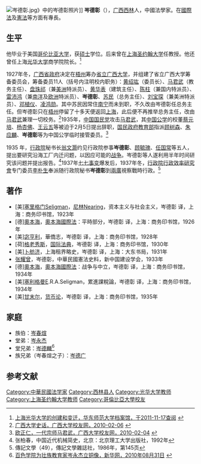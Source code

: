 [[File:岑德彰.jpg|thumb]]》中的岑德彰照片]]
'''岑德彰'''（{{bd|1899年||？|}}），[[广西|广西]][[西林县|西林]]人，中國法學家。在[[國際法|國際法]]及[[憲法|憲法]]等方面有專長。

==生平==
他毕业于美国[[哥伦比亚大学|哥伦比亚大学]]，获[[硕士|硕士]]学位。后来曾在[[上海|上海]][[圣约翰大学_(上海)|圣约翰大学]]任教授。他还曾任上海[[光华大学|光华大学]]商学院院长。<ref>[http://www.dag.ecnu.edu.cn/xiaoshi/guanghua/bianqian-guanghua.htm 上海光华大学的创建和变迁，华东师范大学档案馆，于2011-11-17查阅] {{webarchive|url=https://web.archive.org/web/20050927174435/http://www.dag.ecnu.edu.cn/xiaoshi/guanghua/bianqian-guanghua.htm |date=2005-09-27 }}</ref>

1927年冬，[[广西省政府|广西省政府]]决定在[[梧州|梧州]]筹办[[省立广西大学|省立广西大学]]，并组建了省立广西大学筹备委员会，筹备委员11人（括号内注明校内职务）：[[黄绍竑|黄绍竑]]（委员长）、[[马君武|马君武]]（教务主任）、[[盘珠祁|盘珠祁]]（兼[[美洲|美洲]]特派员）、[[黄华表|黄华表]]（建筑主任）、[[陈柱|陈柱]]（兼国内特派员）、[[雷沛鸿|雷沛鸿]]（兼[[南洋|南洋]]及[[欧洲|欧洲]]特派员）、'''岑德彰'''、[[苏民_(广西)|苏民]]（总务主任）、[[刘宝琛|刘宝琛]]（兼美洲特派员）、[[邓植仪|邓植仪]]、[[凌鸿勋|凌鸿勋]]。其中苏民因常住[[南宁|南宁]]而未到职，不久改由岑德彰任总务主任。但岑德彰只在[[梧州|梧州]]停留了十多天便返回[[上海|上海]]，此后便不再推举总务主任，改由[[马君武|马君武]]兼理一切校务。<ref>[http://xy.gxu.edu.cn/index.php?item/1543/ 广西大学史话，广西大学校友网，2010-02-06] {{webarchive|url=https://web.archive.org/web/20160304052811/http://xy.gxu.edu.cn/index.php?item%2F1543%2F |date=2016-03-04 }}</ref>1935年，[[中国国民党|中国国民党]]攻击[[马君武|马君武]]，其[[中国公学|中国公学]]的校董[[蔡元培|蔡元培]]、[[杨杏佛|杨杏佛]]、[[王云五|王云五]]等被迫于2月5日提出辞职，[[国民政府教育部|国民政府教育部]]指派[[顾树森|顾树森]]、[[朱应麟|朱应麟]]、'''岑德彰'''等为中国公学临时接管委员。<ref>[http://xy.gxu.edu.cn/index.php?item/1480/ 欧正仁，一代宗师马君武，广西大学校友网，2010-02-04] {{webarchive|url=https://web.archive.org/web/20160304091140/http://xy.gxu.edu.cn/index.php?item%2F1480%2F |date=2016-03-04 }}</ref>

1935 年，[[行政院|行政院]]秘书长[[翁文灏|翁文灏]]约见行政院参事'''岑德彰'''、[[顾毓瑰|顾毓瑰]]、[[任国常|任国常]]等五人，提出要研究沿海工厂内迁问题，以因应可能的[[抗日战争|战争]]。岑德彰等人遂利用半年时间研究该问题并提出报告。<ref>张柏春，中国近代机械简史，北京：北京理工大学出版社，1992年</ref>1937年[[七七事变|七七事变]]爆发后，1937年冬，[[行政院行政效率研究會|行政院行政效率研究會]]专门委员[[李朴生|李朴生]]奉派随行政院秘书'''岑德彰'''到[[兩廣|兩廣]]視察戰時行政。<ref>傳記文學（49），傳記文學雜誌社，1986年，第145页</ref>

==著作==
*[美][[塞里格门|塞里格门]]Seligman，[[尼林|尼林]]Nearing，资本主义与社会主义，岑德彰 译，上海：商务印书馆，1923年
*[德][[奧本海|奧本海]]，[[奧本海國際法|奧本海國際法]]：平時部分，岑德彰 译，上海：商务印书馆，1926年
*[美][[宓亨利|宓亨利]]，華僑志，岑德彰 译，上海：商务印书馆，1928年
*[荷][[格老秀斯|格老秀斯]]，[[战争与和平法|国际法典]]，岑德彰 译，上海：商务印书馆，1930年
*[美][[卜舫济|卜舫济]]，上海租界略史，岑德彰 译，上海：大东书局，1931年
*[[张耀曾|张耀曾]]，岑德彰，中華民國憲法史料，新中国建设学会，1933年
*[德][[奧本海|奧本海]]，[[奧本海國際法|奧本海國際法]]：战争与中立，岑德彰 译，上海：商务印书馆，1934年
*[美][[塞利格曼|塞利格曼]]E.R.A.Seligman，累進課稅論，岑德彰 译，上海：商务印书馆，1934年
*[美][[甘末尔|甘末尔]]，[[货币论|货币论]]，岑德彰 译，上海：商务印书馆，1935年

==家庭==
*族伯：[[岑春煊|岑春煊]]
*堂弟：[[岑永杰|岑永杰]]
*堂兄弟：[[岑德麟|岑德麟]]<ref>[http://www.gx.xinhuanet.com/dtzx/2010-08/31/content_20773772.htm 百色学院为壮族教育家岑永杰立铜像，新华网，2010年08月31日] {{webarchive|url=https://web.archive.org/web/20160304122111/http://www.gx.xinhuanet.com/dtzx/2010-08/31/content_20773772.htm |date=2016年3月4日 }}</ref>
*族兄弟（岑春煊之子）：[[岑德广|岑德广]]

==参考文献==
{{reflist}}

{{DEFAULTSORT:Cen岑}}
[[Category:中華民國法学家|Category:中華民國法学家]]
[[Category:西林县人|Category:西林县人]]
[[Category:光华大学教师|Category:光华大学教师]]
[[Category:上海圣约翰大学教师|Category:上海圣约翰大学教师]]
[[Category:哥倫比亞大學校友|Category:哥倫比亞大學校友]]